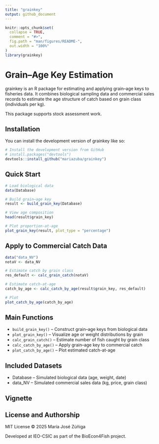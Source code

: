 ```yaml
---
title: "grainkey"
output: github_document
---
```


<!-- README.md is generated from README.Rmd. Please edit that file -->

```r
knitr::opts_chunk$set(
  collapse = TRUE,
  comment = "#>",
  fig.path = "man/figures/README-",
  out.width = "100%"
)
library(grainkey)
```

# Grain–Age Key Estimation 

grainkey is an R package for estimating and applying grain–age keys to fisheries data. It combines biological sampling data and commercial sales records to estimate the age structure of catch based on grain class (individuals per kg).

This package supports stock assessment work.

## Installation

You can install the development version of grainkey like so:

``` r
# Install the development version from GitHub
# install.packages("devtools")
devtools::install_github("mariazuba/grainkey")

```

##  Quick Start

```r
# Load biological data
data(Database)

# Build grain–age key
result <- build_grain_key(Database)

# View age composition
head(result$grain_key)

# Plot proportion-at-age
plot_grain_key(result, plot_type = "percentage")

```


## Apply to Commercial Catch Data

```r
data("data_NV")
notaV <- data_NV

# Estimate catch by grain class
res_default <- calc_grain_catch(notaV)

# Estimate catch-at-age
catch_by_age <- calc_catch_by_age(result$grain_key, res_default)

# Plot
plot_catch_by_age(catch_by_age)

```

## Main Functions

- `build_grain_key()` – Construct grain–age keys from biological data
- `plot_grain_key()` – Visualize age or weight distributions by grain
- `calc_grain_catch()` – Estimate number of fish caught by grain class
- `calc_catch_by_age()` – Apply grain–age key to commercial catch
- `plot_catch_by_age()` – Plot estimated catch-at-age

## Included Datasets

- Database – Simulated biological data (age, weight, date)
- data_NV – Simulated commercial sales data (kg, price, grain class)


## Vignette



## License and Authorship

MIT License © 2025 María José Zúñiga

Developed at IEO-CSIC as part of the BioEcon4Fish project.
